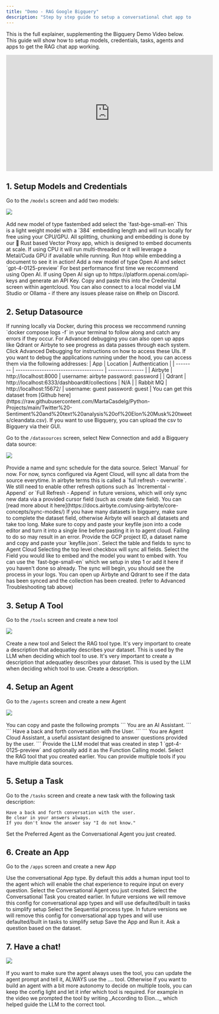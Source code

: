 ```yaml
---
title: "Demo - RAG Google Bigquery"
description: "Step by step guide to setup a conversational chat app to RAG a Google Big Query datasource (or any other data source)"
---
```


This is the full explainer, supplementing the Bigquery Demo Video below.
This guide will show how to setup models, credentials, tasks, agents and apps to get the RAG chat app working. 

<iframe width="560" height="315" src="https://www.youtube.com/embed/POLdnrjsy9c?si=367PvQnnNYpj3xSw&amp;start=115" title="YouTube video player" frameborder="0" allow="accelerometer; autoplay; clipboard-write; encrypted-media; gyroscope; picture-in-picture; web-share" referrerpolicy="strict-origin-when-cross-origin" allowfullscreen></iframe>

## 1. Setup Models and Credentials

Go to the `/models` screen and add two models:

<Frame>
  <img src="/images/demo-models.png" />
</Frame> <br></br>

<AccordionGroup>
  <Accordion icon="microchip" title="Add Embedding Model">
  Add new model of type fastembed add select the `fast-bge-small-en`
    <Note>This is a light weight model with a `384` embedding length and will run locally for free using your CPU/GPU. All splitting, chunking and embedding is done by our 🦀 Rust based Vector Proxy app, which is designed to embed documents at scale. If using CPU it will run multi-threaded or it will leverage a Metal/Cuda GPU if available while running. Run htop while embedding a document to see it in action!</Note>
  </Accordion>

  <Accordion icon="comments" title="Add LLM Model">
  Add a new model of type Open AI and select `gpt-4-0125-preview`
    <Note>For best performance first time we reccommend using Open AI. If using Open AI sign up to https://platform.openai.com/api-keys and generate an API Key. Copy and paste this into the Credenital screen within agentcloud. You can also connect to a local model via LM Studio or Ollama - if there any issues please raise on #help on Discord.</Note>
  </Accordion>
</AccordionGroup>

## 2. Setup Datasource

<Tip>
	If running locally via Docker, during this process we reccommend running `docker compose logs -f` in your terminal to follow along and catch any errors if they occur. 
	For Advanced debugging you can also open up apps like Qdrant or Airbyte to see progress as data passes through each system. 
	Click Advanced Debugging for instructions on how to access these UIs.
</Tip>
<AccordionGroup>
<Accordion icon="bug" title="Advanced Debugging">
If you want to debug the applications running under the hood, you can access them via the following addresses:
| App | Location | Authentication |
| -------- | ------------------------------------- | --------------- |
| Airbyte | http://localhost:8000 | username: airbyte password: password |
| Qdrant | http://localhost:6333/dashboard#/collections | N/A |
| Rabbit MQ | http://localhost:15672/ | username: guest password: guest |

</Accordion>
<Accordion icon="file-csv" title="Sample Elon Musk tweets dataset">
You can get this dataset from [Github here](https://raw.githubusercontent.com/MartaCasdelg/Python-Projects/main/Twitter%20-Sentiment%20and%20text%20analysis%20of%20Elon%20Musk%20tweets/cleandata.csv). If you want to use Bigquery, you can upload the csv to Bigquery via their GUI.
</Accordion>
</AccordionGroup>

Go to the `/datasources` screen, select New Connection and add a Bigquery data source:

<Frame>
  <img src="/images/demo-bigquery-datasource.png" />
</Frame> <br></br>

<AccordionGroup>
  <Accordion icon="wrench" title="Provide a name and sync schedule">
  Provide a name and sync schedule for the data source. Select `Manual` for now.
    <Warning>For now, syncs configured via Agent Cloud, will sync all data from the source everytime. In airbyte terms this is called a `full refresh - overwrite`. We still need to enable other refresh options such as `Incremental - Append` or `Full Refresh - Append` in future versions, which will only sync new data via a provided cursor field (such as create date field). You can [read more about it here](https://docs.airbyte.com/using-airbyte/core-concepts/sync-modes/) </Warning>
  </Accordion>

  <Accordion icon="key" title="Provide Data Source Credentials">
      <Tip>If you have many datasets in bigquery, make sure to complete the dataset field, otherwise Airbyte will search all datasets and take too long.</Tip>
      <Warning> Make sure to copy and paste your keyfile json into a code editor and turn it into a single line before pasting it in to agent cloud. Failing to do so may result in an error.</Warning>
  Provide the GCP project ID, a dataset name and copy and paste your `keyfile.json`.
  </Accordion>

  <Accordion icon="table" title="Select Table and Fields to Sync">
  Select the table and fields to sync to Agent Cloud
  <Tip>Selecting the top level checkbox will sync all fields.</Tip>
  </Accordion>

  <Accordion icon="microchip" title="Select field to Embed">
  Select the Field you would like to embed and the model you want to embed with. You can use the `fast-bge-small-en` which we setup in step 1 or add it here if you haven't done so already.
  </Accordion>
  <Accordion icon="rotate" title="Sync will begin">
  The sync will begin, you should see the process in your logs. You can open up Airbyte and Qdrant to see if the data has been synced and the collection has been created. (refer to Advanced Troubleshooting tab above)
  </Accordion>

</AccordionGroup>

## 3. Setup A Tool

Go to the `/tools` screen and create a new tool

<Frame>
  <img src="/images/demo-tools.png" />
</Frame> <br></br>

<AccordionGroup>
<Accordion icon="wrench" title="Create a RAG tool">
Create a new tool and Select the RAG tool type.
</Accordion>
<Accordion icon="text" title="Create a description">
It's very important to create a description that adequatley describes your dataset. This is used by the LLM when deciding which tool to use.
</Accordion>
<Accordion icon="table" title="Add datasource to the tool">
<Tip>It's very important to create a description that adequatley describes your dataset. This is used by the LLM when deciding which tool to use.</Tip>
Create a description.
</Accordion>
</AccordionGroup>

## 4. Setup an Agent

Go to the `/agents` screen and create a new Agent

<Frame>
  <img src="/images/demo-agent.png" />
</Frame> <br></br>

<AccordionGroup>
<Accordion icon="flag" title="Provide a Role, Goal and Backstory">
You can copy and paste the following prompts
<Tabs>
  <Tab title="👤️ Role">
  ```
  You are an AI Assistant.
  ```
  </Tab>
  <Tab title="🎯️ Goal">
    ```
    Have a back and forth conversation with the User.
    ```
  </Tab>
  <Tab title="📖 Backstory">
     ```
     You are Agent Cloud Assistant, a useful assistant designed to answer questions provided by the user.
     ```
  </Tab>
</Tabs>
</Accordion>
<Accordion icon="comments" title="Select the model">
Provide the LLM model that was created in step 1 `gpt-4-0125-preview` and optionally add it as the Function Calling model.
</Accordion>
<Accordion icon="wrench" title="Select the tool">
Select the RAG tool that you created earlier. You can provide multiple tools if you have multiple data sources.
</Accordion>
</AccordionGroup>

## 5. Setup a Task

Go to the `/tasks` screen and create a new task with the following task description:

```
Have a back and forth conversation with the user.
Be clear in your answers always.
If you don't know the answer say "I do not know."
```

Set the Preferred Agent as the Conversational Agent you just created.

## 6. Create an App

Go to the `/apps` screen and create a new App

<AccordionGroup>
<Accordion icon="people-arrows" title="Select Conversational App Type">
Use the conversational App type.
<Note>By default this adds a human input tool to the agent which will enable the chat experience to require input on every question.</Note>
</Accordion>
<Accordion icon="robot" title="Select the Agent">
Select the Conversational Agent you just created.
</Accordion>
<Accordion icon="clipboard-list" title="Select the Task">
Select the Conversational Task you created earlier.
<Info>In future versions we will remove this config for conversational app types and will use defaulted/built in tasks to simplify setup</Info>
</Accordion>
<Accordion icon="arrow-down-1-9" title="Select Sequential Process">
Select the Sequential process type.
<Info>In future versions we will remove this config for conversational app types and will use defaulted/built in tasks to simplify setup</Info>
</Accordion>
<Accordion icon="play" title="Run the App">
Save the App and Run it. Ask a question based on the dataset.
</Accordion>
</AccordionGroup>

## 7. Have a chat!

<Frame>
  <img src="/images/demo-chat.png" />
</Frame> <br></br>

<Tip>
If you want to make sure the agent always uses the tool, you can update the agent prompt and tell it, ALWAYS use the .... tool. 
Otherwise if you want to build an agent with a bit more autonomy to decide on multiple tools, you can keep the config light and let it infer which tool is required.
For example in the video we prompted the tool by writing _According to Elon..._ which helped guide the LLM to the correct tool. 
</Tip>
